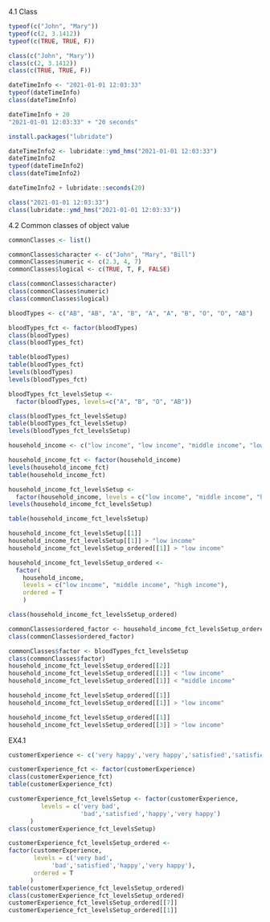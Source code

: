 4.1 Class
```{r}
typeof(c("John", "Mary"))
typeof(c(2, 3.1412))
typeof(c(TRUE, TRUE, F))

class(c("John", "Mary"))
class(c(2, 3.1412))
class(c(TRUE, TRUE, F))

```

```{r}
dateTimeInfo <- "2021-01-01 12:03:33"
typeof(dateTimeInfo)
class(dateTimeInfo)
```

```{r}
dateTimeInfo + 20
"2021-01-01 12:03:33" + "20 seconds"
```

```{r}
install.packages("lubridate")
```

```{r}
dateTimeInfo2 <- lubridate::ymd_hms("2021-01-01 12:03:33")
dateTimeInfo2
typeof(dateTimeInfo2)
class(dateTimeInfo2)

dateTimeInfo2 + lubridate::seconds(20)

class("2021-01-01 12:03:33")
class(lubridate::ymd_hms("2021-01-01 12:03:33"))
```


4.2 Common classes of object value
```{r}
commonClasses <- list()

commonClasses$character <- c("John", "Mary", "Bill")
commonClasses$numeric <- c(2.3, 4, 7)
commonClasses$logical <- c(TRUE, T, F, FALSE)
```

```{r}
class(commonClasses$character)
class(commonClasses$numeric)
class(commonClasses$logical)
```

```{r}
bloodTypes <- c("AB", "AB", "A", "B", "A", "A", "B", "O", "O", "AB")
```

```{r}
bloodTypes_fct <- factor(bloodTypes)
class(bloodTypes)
class(bloodTypes_fct)
```

```{r}
table(bloodTypes)
table(bloodTypes_fct)
levels(bloodTypes)
levels(bloodTypes_fct)
```

```{r}
bloodTypes_fct_levelsSetup <- 
  factor(bloodTypes, levels=c("A", "B", "O", "AB"))

class(bloodTypes_fct_levelsSetup)
table(bloodTypes_fct_levelsSetup)
levels(bloodTypes_fct_levelsSetup)
```

```{r}
household_income <- c("low income", "low income", "middle income", "low income", "high income", "middle income", "high income", "high income", "middle income", "middle income")

household_income_fct <- factor(household_income)
levels(household_income_fct)
table(household_income_fct)
```

```{r}
household_income_fct_levelsSetup <-
  factor(household_income, levels = c("low income", "middle income", "high income"))
levels(household_income_fct_levelsSetup)

table(household_income_fct_levelsSetup)
```

```{r}
household_income_fct_levelsSetup[[1]]
household_income_fct_levelsSetup[[1]] > "low income"
household_income_fct_levelsSetup_ordered[[1]] > "low income"
```

```{r}
household_income_fct_levelsSetup_ordered <-
  factor(
    household_income, 
    levels = c("low income", "middle income", "high income"),
    ordered = T
    )

class(household_income_fct_levelsSetup_ordered)
```

```{r}
commonClasses$ordered_factor <- household_income_fct_levelsSetup_ordered
class(commonClasses$ordered_factor)
```

```{r}
commonClasses$factor <- bloodTypes_fct_levelsSetup
class(commonClasses$factor)
household_income_fct_levelsSetup_ordered[[2]]
household_income_fct_levelsSetup_ordered[[1]] < "low income"
household_income_fct_levelsSetup_ordered[[1]] < "middle income"
```

```{r}
household_income_fct_levelsSetup_ordered[[1]]
household_income_fct_levelsSetup_ordered[[1]] > "low income"

household_income_fct_levelsSetup_ordered[[1]]
household_income_fct_levelsSetup_ordered[[3]] > "low income"
```



EX4.1
```{r}
customerExperience <- c('very happy','very happy','satisfied','satisfied','satisfied','very happy','bad','bad','satisfied','satisfied','bad','happy','happy','very happy','happy','happy','satisfied','very happy','very happy','satisfied','satisfied','very happy','satisfied','bad','very happy','very bad','very happy','bad','bad','very bad')

customerExperience_fct <- factor(customerExperience)
class(customerExperience_fct)
table(customerExperience_fct)

customerExperience_fct_levelsSetup <- factor(customerExperience, 
         levels = c('very bad', 
                    'bad','satisfied','happy','very happy')
      )
class(customerExperience_fct_levelsSetup)

customerExperience_fct_levelsSetup_ordered <-
factor(customerExperience, 
       levels = c('very bad', 
            'bad','satisfied','happy','very happy'),
       ordered = T
      )
table(customerExperience_fct_levelsSetup_ordered)
class(customerExperience_fct_levelsSetup_ordered)
customerExperience_fct_levelsSetup_ordered[[7]]
customerExperience_fct_levelsSetup_ordered[[1]] 

```







